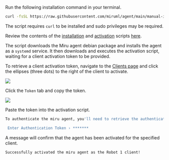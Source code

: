 
Run the following installation command in your terminal.

```bash
curl -fsSL https://raw.githubusercontent.com/miruml/agent/main/manual-install.sh | sh
```

The script requires `curl` to be installed and sudo privileges may be required. 

Review the contents of the [installation](https://github.com/miruml/agent/blob/main/manual-deb-install.sh) and [activation](https://github.com/miruml/agent/blob/main/activate.sh) scripts [here](https://github.com/miruml/agent).

The script downloads the Miru agent debian package and installs the agent as a `systemd` service. It then downloads and executes the activation script, waiting for a client activation token to be provided.

To retrieve a client activation token, navigate to the [Clients page](https://configs.miruml.com/clients) and click the ellipses (three dots) to the right of the client to activate.

<Frame>
    <img src="/images/getting-started/list-clients-page.png" />
</Frame>

Click the `Token` tab and copy the token.

<Frame>
    <img src="/images/getting-started/client-activation-token.png" />
</Frame>

Paste the token into the activation script.

```bash
To authenticate the miru agent, you'll need to retrieve the authentication token from https://configs.miruml.com/clients for the client you want to authenticate as.

 Enter Authentication Token › *******
```

A message will confirm that the agent has been activated for the specified client.

```bash
Successfully activated the miru agent as the Robot 1 client!
```